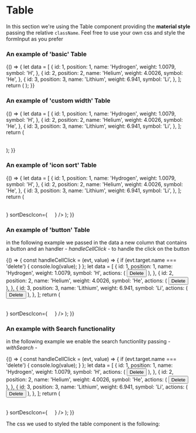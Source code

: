 
<Meta title="DCXLibrary/Table/Styled" component={Table} />

# Table

In this section we're using the Table component providing the **material style** passing the relative `className`. Feel free to use your own css and style the formInput as you prefer

### An example of 'basic' Table

<Canvas>
  <Story name="basic">
    {() => {
      let data = [
        {
          id: 1,
          position: 1,
          name: 'Hydrogen',
          weight: 1.0079,
          symbol: 'H',
        },
        {
          id: 2,
          position: 2,
          name: 'Helium',
          weight: 4.0026,
          symbol: 'He',
        },
        {
          id: 3,
          position: 3,
          name: 'Lithium',
          weight: 6.941,
          symbol: 'Li',
        },
      ];
      return (
        <Table
          dataSource={data}
          tableClassName="table"
          theadClassName="thead"
          trClassName="header-row"
          thClassName="th"
          tbodyClassName="tbody"
          tdClassName="td"
          selectedRowClassName="trSelected"
        />
      );
    }}
  </Story>
</Canvas>

### An example of 'custom width' Table

<Canvas>
  <Story name="width-columns">
    {() => {
      let data = [
        {
          id: 1,
          position: 1,
          name: 'Hydrogen',
          weight: 1.0079,
          symbol: 'H',
        },
        {
          id: 2,
          position: 2,
          name: 'Helium',
          weight: 4.0026,
          symbol: 'He',
        },
        {
          id: 3,
          position: 3,
          name: 'Lithium',
          weight: 6.941,
          symbol: 'Li',
        },
      ];
      return (
        <Table
          dataSource={data}
          tableClassName="table"
          theadClassName="thead"
          trClassName="header-row"
          thClassName="th"
          tbodyClassName="tbody"
          tdClassName="td"
          selectedRowClassName="trSelected"
          columnsWidth={['100px', '20%', '30%', '40%']}
        />
      );
    }}
  </Story>
</Canvas>

### An example of 'icon sort' Table

<Canvas>
  <Story name="icon-sort">
    {() => {
      let data = [
        {
          id: 1,
          position: 1,
          name: 'Hydrogen',
          weight: 1.0079,
          symbol: 'H',
        },
        {
          id: 2,
          position: 2,
          name: 'Helium',
          weight: 4.0026,
          symbol: 'He',
        },
        {
          id: 3,
          position: 3,
          name: 'Lithium',
          weight: 6.941,
          symbol: 'Li',
        },
      ];
      return (
        <Table
          dataSource={data}
          tableClassName="table"
          theadClassName="thead"
          trClassName="header-row"
          thClassName="th"
          tbodyClassName="tbody"
          tdClassName="td"
          selectedRowClassName="trSelected"
          columnsWidth={['90px']}
          sortAscIcon={
            <img src="https://freesvg.org/img/1544644548.png" width="12px" />
          }
          sortDescIcon={
            <img src="https://freesvg.org/img/1544644532.png" width="12px" />
          }
        />
      );
    }}
  </Story>
</Canvas>

### An example of 'button' Table

in the following example we passed in the data a new column that contains a button and an handler - _handleCellClick_ - to handle the click on the button

<Canvas>
  <Story name="button">
    {() => {
      const handleCellClick = (evt, value) => {
        if (evt.target.name === 'delete') {
          console.log(value);
        }
      };
      let data = [
        {
          id: 1,
          position: 1,
          name: 'Hydrogen',
          weight: 1.0079,
          symbol: 'H',
          actions: (
            <button className="btn-danger" name="delete">
              Delete
            </button>
          ),
        },
        {
          id: 2,
          position: 2,
          name: 'Helium',
          weight: 4.0026,
          symbol: 'He',
          actions: (
            <button className="btn-danger" name="delete">
              Delete
            </button>
          ),
        },
        {
          id: 3,
          position: 3,
          name: 'Lithium',
          weight: 6.941,
          symbol: 'Li',
          actions: (
            <button className="btn-danger" name="delete">
              Delete
            </button>
          ),
        },
      ];
      return (
        <Table
          dataSource={data}
          handleCellClick={handleCellClick}
          tableClassName="table"
          theadClassName="thead"
          trClassName="header-row"
          thClassName="th"
          tbodyClassName="tbody"
          tdClassName="td"
          selectedRowClassName="trSelected"
          columnsWidth={['90px']}
          sortAscIcon={
            <img src="https://freesvg.org/img/1544644548.png" width="12px" />
          }
          sortDescIcon={
            <img src="https://freesvg.org/img/1544644532.png" width="12px" />
          }
        />
      );
    }}
  </Story>
</Canvas>

### An example with Search functionality

in the following example we enable the search functionlity passing - _withSearch_ -

<Canvas>
  <Story name="search">
    {() => {
      const handleCellClick = (evt, value) => {
        if (evt.target.name === 'delete') {
          console.log(value);
        }
      };
      let data = [
        {
          id: 1,
          position: 1,
          name: 'Hydrogen',
          weight: 1.0079,
          symbol: 'H',
          actions: (
            <button className="btn-danger" name="delete">
              Delete
            </button>
          ),
        },
        {
          id: 2,
          position: 2,
          name: 'Helium',
          weight: 4.0026,
          symbol: 'He',
          actions: (
            <button className="btn-danger" name="delete">
              Delete
            </button>
          ),
        },
        {
          id: 3,
          position: 3,
          name: 'Lithium',
          weight: 6.941,
          symbol: 'Li',
          actions: (
            <button className="btn-danger" name="delete">
              Delete
            </button>
          ),
        },
      ];
      return (
        <Table
          dataSource={data}
          handleCellClick={handleCellClick}
          tableClassName="table"
          theadClassName="thead"
          trClassName="header-row"
          thClassName="th"
          tbodyClassName="tbody"
          tdClassName="td"
          selectedRowClassName="trSelected"
          columnsWidth={['90px']}
          withSearch={true}
          searchProps={{
            placeholder: 'Search...',
            className: 'searchClass',
          }}
          sortAscIcon={
            <img src="https://freesvg.org/img/1544644548.png" width="12px" />
          }
          sortDescIcon={
            <img src="https://freesvg.org/img/1544644532.png" width="12px" />
          }
        />
      );
    }}
  </Story>
</Canvas>

The css we used to styled the table component is the following:

```css
.table {
  border-spacing: 0;
  width: 100%;
  background: #fff;
  font-family: Roboto, Helvetica Neue, sans-serif;
}
.thead {
  display: table-header-group;
  vertical-align: middle;
  border-color: inherit;
}

.header-row {
  height: 56px;
}
.th {
  padding: 0;
  padding-left: 24px;
  border-bottom-width: 1px;
  border-bottom-style: solid;
  border-bottom-color: rgba(0, 0, 0, 0.12);
  color: rgba(0, 0, 0, 0.54);
  font-size: 12px;
  font-weight: 500;
  text-align: left;
  cursor: pointer;
}

.tbody {
  display: table-row-group;
  vertical-align: middle;
  border-color: inherit;
}

.tr {
  height: 48px;
  display: table-row;
  vertical-align: inherit;
  border-color: inherit;
}
.td {
  padding-left: 24px;
  padding: 0;
  border-bottom-width: 1px;
  border-bottom-style: solid;
  border-bottom-color: rgba(0, 0, 0, 0.12);
  color: rgba(0, 0, 0, 0.87);
  font-size: 14px;
  font-weight: 400;
  text-align: left;
  padding-left: 24px;
  cursor: pointer;
}

.trSelected .td {
  font-weight: bold;
}

.searchClass {
  right: 0;
  position: absolute;
  margin-right: 19px;
  margin-bottom: 5px;
  padding: 2px;
}
```

<Props of={Table} />
